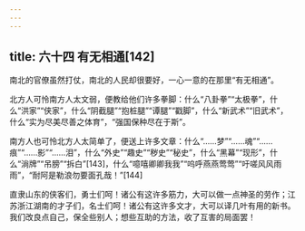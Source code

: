 ```yaml
---
---
---
```

title: 六十四 有无相通[142]
---




南北的官僚虽然打仗，南北的人民却很要好，一心一意的在那里“有无相通”。

北方人可怜南方人太文弱，便教给他们许多拳脚：什么“八卦拳”“太极拳”，什么“洪家”“侠家”，什么“阴截腿”“抱桩腿”“谭腿”“戳脚”，什么“新武术”“旧武术”，什么“实为尽美尽善之体育”，“强国保种尽在于斯”。

南方人也可怜北方人太简单了，便送上许多文章：什么“……梦”“……魂”“……痕”“……影”“……泪”，什么“外史”“趣史”“秽史”“秘史”，什么“黑幕”“现形”，什么“淌牌”“吊膀”“拆白”[143]，什么“噫嘻卿卿我我”“呜呼燕燕莺莺”“吁嗟风风雨雨”，“耐阿是勒浪勿要面孔哉！”[144]

直隶山东的侠客们，勇士们呵！诸公有这许多筋力，大可以做一点神圣的劳作；江苏浙江湖南的才子们，名士们呵！诸公有这许多文才，大可以译几叶有用的新书。我们改良点自己，保全些别人；想些互助的方法，收了互害的局面罢！